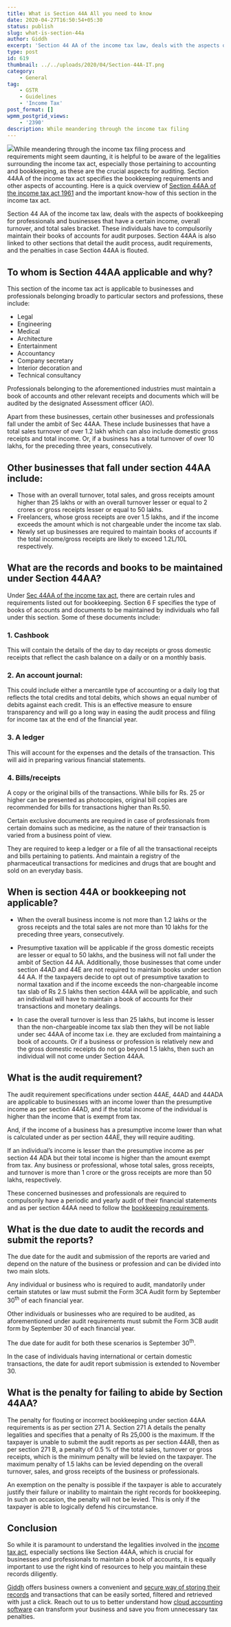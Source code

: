 ```yaml
---
title: What is Section 44A All you need to know
date: 2020-04-27T16:50:54+05:30
status: publish
slug: what-is-section-44a
author: Giddh
excerpt: 'Section 44 AA of the income tax law, deals with the aspects of bookkeeping for professionals and businesses that have a certain income, overall turnover, and total sales bracket.'
type: post
id: 619
thumbnail: ../../uploads/2020/04/Section-44A-IT.png
category:
    - General
tag:
    - GSTR
    - Guidelines
    - 'Income Tax'
post_format: []
wpmm_postgrid_views:
    - '2390'
description: While meandering through the income tax filing
---
```

![](../../uploads/2020/04/Section-44A.png)While meandering through the income tax filing process and requirements might seem daunting, it is helpful to be aware of the legalities surrounding the income tax act, especially those pertaining to accounting and bookkeeping, as these are the crucial aspects for auditing. Section 44AA of the income tax act specifies the bookkeeping requirements and other aspects of accounting. Here is a quick overview of [Section 44AA of the income tax act 1961](https://www.incometaxindia.gov.in/Acts/Finance%20Acts/1964/102120000000035323.htm) and the important know-how of this section in the income tax act.

Section 44 AA of the income tax law, deals with the aspects of bookkeeping for professionals and businesses that have a certain income, overall turnover, and total sales bracket. These individuals have to compulsorily maintain their books of accounts for audit purposes. Section 44AA is also linked to other sections that detail the audit process, audit requirements, and the penalties in case Section 44AA is flouted.

**To whom is Section 44AA applicable and why?**
-----------------------------------------------

This section of the income tax act is applicable to businesses and professionals belonging broadly to particular sectors and professions, these include:

- Legal
- Engineering
- Medical
- Architecture
- Entertainment
- Accountancy
- Company secretary
- Interior decoration and
- Technical consultancy

Professionals belonging to the aforementioned industries must maintain a book of accounts and other relevant receipts and documents which will be audited by the designated Assessment officer (AO).

Apart from these businesses, certain other businesses and professionals fall under the ambit of Sec 44AA. These include businesses that have a total sales turnover of over 1.2 lakh which can also include domestic gross receipts and total income. Or, if a business has a total turnover of over 10 lakhs, for the preceding three years, consecutively.

**Other businesses that fall under section 44AA include:**
----------------------------------------------------------

- Those with an overall turnover, total sales, and gross receipts amount higher than 25 lakhs or with an overall turnover lesser or equal to 2 crores or gross receipts lesser or equal to 50 lakhs.
- Freelancers, whose gross receipts are over 1.5 lakhs, and if the income exceeds the amount which is not chargeable under the income tax slab.
- Newly set up businesses are required to maintain books of accounts if the total income/gross receipts are likely to exceed 1.2L/10L respectively.

**What are the records and books to be maintained under Section 44AA?**
-----------------------------------------------------------------------

Under [Sec 44AA of the income tax act](https://www.aubsp.com/section-44a-deduction-trade-professional-similar-association/), there are certain rules and requirements listed out for bookkeeping. Section 6 F specifies the type of books of accounts and documents to be maintained by individuals who fall under this section. Some of these documents include:

### 1. **Cashbook**

This will contain the details of the day to day receipts or gross domestic receipts that reflect the cash balance on a daily or on a monthly basis.

### 2. **An account journal:**

This could include either a mercantile type of accounting or a daily log that reflects the total credits and total debits, which shows an equal number of debits against each credit. This is an effective measure to ensure transparency and will go a long way in easing the audit process and filing for income tax at the end of the financial year.

### 3. **A ledger**

This will account for the expenses and the details of the transaction. This will aid in preparing various financial statements.

### 4. **Bills/receipts**

A copy or the original bills of the transactions. While bills for Rs. 25 or higher can be presented as photocopies, original bill copies are recommended for bills for transactions higher than Rs.50.

Certain exclusive documents are required in case of professionals from certain domains such as medicine, as the nature of their transaction is varied from a business point of view.

They are required to keep a ledger or a file of all the transactional receipts and bills pertaining to patients. And maintain a registry of the pharmaceutical transactions for medicines and drugs that are bought and sold on an everyday basis.

**When is section 44A or bookkeeping not applicable?**
------------------------------------------------------

- When the overall business income is not more than 1.2 lakhs or the gross receipts and the total sales are not more than 10 lakhs for the preceding three years, consecutively.

- Presumptive taxation will be applicable if the gross domestic receipts are lesser or equal to 50 lakhs, and the business will not fall under the ambit of Section 44 AA. Additionally, those businesses that come under section 44AD and 44E are not required to maintain books under section 44 AA. If the taxpayers decide to opt out of presumptive taxation to normal taxation and if the income exceeds the non-chargeable income tax slab of Rs 2.5 lakhs then section 44AA will be applicable, and such an individual will have to maintain a book of accounts for their transactions and monetary dealings.

- In case the overall turnover is less than 25 lakhs, but income is lesser than the non-chargeable income tax slab then they will be not liable under sec 44AA of income tax i.e. they are excluded from maintaining a book of accounts. Or if a business or profession is relatively new and the gross domestic receipts do not go beyond 1.5 lakhs, then such an individual will not come under Section 44AA.

**What is the audit requirement?**
----------------------------------

The audit requirement specifications under section 44AE, 44AD and 44ADA are applicable to businesses with an income lower than the presumptive income as per section 44AD, and if the total income of the individual is higher than the income that is exempt from tax.

And, if the income of a business has a presumptive income lower than what is calculated under as per section 44AE, they will require auditing.

If an individual’s income is lesser than the presumptive income as per section 44 ADA but their total income is higher than the amount exempt from tax. Any business or professional, whose total sales, gross receipts, and turnover is more than 1 crore or the gross receipts are more than 50 lakhs, respectively.

These concerned businesses and professionals are required to compulsorily have a periodic and yearly audit of their financial statements and as per section 44AA need to follow the [bookkeeping requirements](https://giddh.com/guide/guide-to-some-basic-yet-important-concepts-of-bookkeeping/).

**What is the due date to audit the records and submit the reports?**
---------------------------------------------------------------------

The due date for the audit and submission of the reports are varied and depend on the nature of the business or profession and can be divided into two main slots.

Any individual or business who is required to audit, mandatorily under certain statutes or law must submit the Form 3CA Audit form by September 30<sup>th</sup> of each financial year.

Other individuals or businesses who are required to be audited, as aforementioned under audit requirements must submit the Form 3CB audit form by September 30 of each financial year.

The due date for audit for both these scenarios is September 30<sup>th</sup>.

In the case of individuals having international or certain domestic transactions, the date for audit report submission is extended to November 30.

**What is the penalty for failing to abide by Section 44AA?**
-------------------------------------------------------------

The penalty for flouting or incorrect bookkeeping under section 44AA requirements is as per section 271 A. Section 271 A details the penalty legalities and specifies that a penalty of Rs 25,000 is the maximum. If the taxpayer is unable to submit the audit reports as per section 44AB, then as per section 271 B, a penalty of 0.5 % of the total sales, turnover or gross receipts, which is the minimum penalty will be levied on the taxpayer. The maximum penalty of 1.5 lakhs can be levied depending on the overall turnover, sales, and gross receipts of the business or professionals.

An exemption on the penalty is possible if the taxpayer is able to accurately justify their failure or inability to maintain the right records for bookkeeping. In such an occasion, the penalty will not be levied. This is only if the taxpayer is able to logically defend his circumstance.

**Conclusion**
--------------

So while it is paramount to understand the legalities involved in the [income tax act](https://giddh.com/guide/ebudget-2020-its-impact-on-gst-and-small-business-owners/), especially sections like Section 44AA, which is crucial for businesses and professionals to maintain a book of accounts, it is equally important to use the right kind of resources to help you maintain these records diligently.

[Giddh](https://giddh.com/) offers business owners a convenient and [secure way of storing their records](https://giddh.com/security/) and transactions that can be easily sorted, filtered and retrieved with just a click. Reach out to us to better understand how [cloud accounting software](https://giddh.com/cloud-accounting-software/) can transform your business and save you from unnecessary tax penalties.